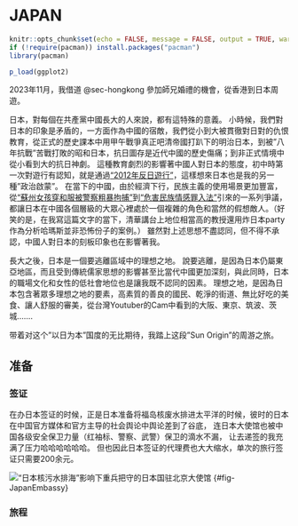 # JAPAN {#sec-japan}

```r
knitr::opts_chunk$set(echo = FALSE, message = FALSE, output = TRUE, warning = FALSE)
if (!require(pacman)) install.packages("pacman")
library(pacman)

p_load(ggplot2)

```

2023年11月，我借道 @sec-hongkong 參加師兄婚禮的機會，從香港到日本周遊。

日本，對每個在共產黨中國長大的人來說，都有這特殊的意義。 小時候，我們對日本的印象是矛盾的，一方面作為中國的宿敵，我們從小到大被貫徹對日對的仇恨教育，從正式的歷史課本中用甲午戰爭真正吧清帝國打趴下的明治日本，到被"八年抗戰"苦戰打敗的昭和日本，抗日圖存是近代中國的歷史傷痛；到非正式情境中從小看到大的抗日神劇。 這種教育劇烈的影響著中國人對日本的態度，初中時第一次對遊行有認知，就是通過["2012年反日遊行"](https://zh.wikipedia.org/zh-hant/2012%E5%B9%B4%E4%B8%AD%E5%9B%BD%E5%8F%8D%E6%97%A5%E7%A4%BA%E5%A8%81%E6%B4%BB%E5%8A%A8)，這樣想來日本也是我的另一種"政治啟蒙"。 在當下的中國，由於經濟下行，民族主義的使用場景更加豐富，從["蘇州女孩穿和服被警察粗暴拘捕"](https://zh.wikipedia.org/zh-hant/%E8%8B%8F%E5%B7%9E%E5%92%8C%E6%9C%8D%E4%BA%8B%E4%BB%B6)到["危害民族情感罪入法"](https://www.bbc.com/zhongwen/trad/chinese-news-66739540)引來的一系列爭議，都讓日本在中國各個層級的大眾心裡處於一個複雜的角色和當然的假想敵人。（好笑的是，在我寫這篇文字的當下，清華講台上地位相當高的教授還用炸日本party作為分析哈瑪斯並非恐怖份子的案例。） 雖然對上述思想不盡認同，但不得不承認，中國人對日本的刻板印象也在影響著我。

長大之後，日本是一個要逃離區域中的理想之地。 說要逃離，是因為日本仍屬東亞地區，而且受到傳統儒家思想的影響甚至比當代中國更加深刻，與此同時，日本的職場文化和女性的低社會地位也是讓我既不認同的因素。 理想之地，是因為日本包含著眾多理想之地的要素，高素質的善良的國民、乾淨的街道、無比好吃的美食、讓人舒服的審美，從台灣Youtuber的Cam中看到的大阪、東京、筑波、茨城.......

带着对这个"以日为本"国度的无比期待，我踏上这段"Sun Origin"的周游之旅。

## 准备

### 签证

在办日本签证的时候，正是日本准备将福岛核废水排进太平洋的时候，彼时的日本在中国官方媒体和官方主导的社会舆论中舆论差到了谷底， 连日本大使馆也被中国各级安全保卫力量（红袖标、警察、武警）保卫的滴水不漏， 让去递签的我充满了压力哈哈哈哈哈哈。 但也因此日本签证的代理费也大大缩水，单次的旅行签证只需要200余元。

!["日本核污水排海"影响下重兵把守的日本国驻北京大使馆](https://i.imgur.com/0tuUpGy.jpg) {#fig-JapanEmbassy} 

### 旅程
